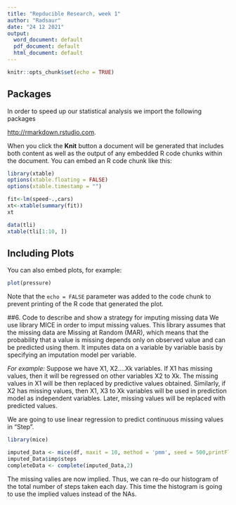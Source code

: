 ---
title: "Repducible Research, week 1"
author: "Radsaur"
date: "24 12 2021"
output:
  word_document: default
  pdf_document: default
  html_document: default
---

```{r setup, include=FALSE}
knitr::opts_chunk$set(echo = TRUE)
```

## Packages
In order to speed up our statistical analysis we import the following packages


<http://rmarkdown.rstudio.com>.

When you click the **Knit** button a document will be generated that includes both content as well as the output of any embedded R code chunks within the document. You can embed an R code chunk like this:

```{r results='asis', cars}

library(xtable)
options(xtable.floating = FALSE)
options(xtable.timestamp = "")

fit<-lm(speed~.,cars)
xt<-xtable(summary(fit))
xt

```

```{r results='asis'}
data(tli)
xtable(tli[1:10, ])

```

## Including Plots

You can also embed plots, for example:

```{r pressure, echo=FALSE}
plot(pressure)
```

Note that the `echo = FALSE` parameter was added to the code chunk to prevent printing of the R code that generated the plot.

##6. Code to describe and show a strategy for imputing missing data
We use library MICE in order to imput missing values. This library assumes that the missing data are Missing at Random (MAR), which means that the probability that a value is missing depends only on observed value and can be predicted using them. It imputes data on a variable by variable basis by specifying an imputation model per variable.

*For example:* Suppose we have X1, X2….Xk variables. If X1 has missing values, then it will be regressed on other variables X2 to Xk. The missing values in X1 will be then replaced by predictive values obtained. Similarly, if X2 has missing values, then X1, X3 to Xk variables will be used in prediction model as independent variables. Later, missing values will be replaced with predicted values.

We are going to use linear regression  to predict continuous missing values in "Step". 
```{r}
library(mice)

imputed_Data <- mice(df, maxit = 10, method = 'pmm', seed = 500,printFlag = F)
imputed_Data$imp$steps
completeData <- complete(imputed_Data,2)


```

The missing valies are now implied. Thus, we can re-do our histogram of the total number of steps taken each day. This time the histogram is going to use the implied values instead of the NAs. 

```{r}

```

